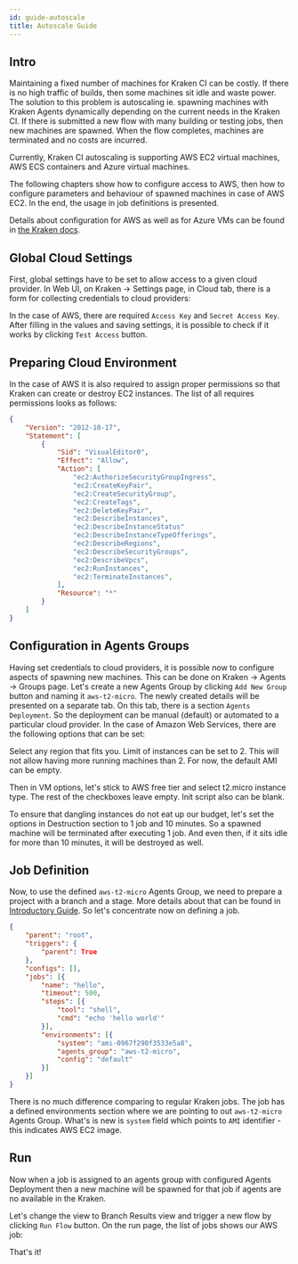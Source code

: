 ```yaml
---
id: guide-autoscale
title: Autoscale Guide
---
```




## Intro

Maintaining a fixed number of machines for Kraken CI can be costly. If
there is no high traffic of builds, then some machines sit idle and
waste power. The solution to this problem is autoscaling ie. spawning
machines with Kraken Agents dynamically depending on the current needs
in the Kraken CI. If there is submitted a new flow with many building
or testing jobs, then new machines are spawned. When the flow
completes, machines are terminated and no costs are incurred.

Currently, Kraken CI autoscaling is supporting AWS EC2 virtual
machines, AWS ECS containers and Azure virtual machines.

The following chapters show how to configure access to AWS, then how
to configure parameters and behaviour of spawned machines in case of
AWS EC2. In the end, the usage in job definitions is presented.

Details about configuration for AWS as well as for Azure VMs can be
found in [the Kraken docs](autoscale-in-cloud).


## Global Cloud Settings

First, global settings have to be set to allow access to a given cloud
provider. In Web UI, on Kraken -> Settings page, in Cloud tab,
there is a form for collecting credentials to cloud providers:

<Screen img="screen-settings-cloud.png" />

In the case of AWS, there are required `Access Key` and `Secret Access
Key`. After filling in the values and saving settings, it is possible
to check if it works by clicking `Test Access` button.


## Preparing Cloud Environment

In the case of AWS it is also required to assign proper permissions so
that Kraken can create or destroy EC2 instances. The list of all requires
permissions looks as follows:

```json
{
    "Version": "2012-10-17",
    "Statement": [
        {
            "Sid": "VisualEditor0",
            "Effect": "Allow",
            "Action": [
                "ec2:AuthorizeSecurityGroupIngress",
                "ec2:CreateKeyPair",
                "ec2:CreateSecurityGroup",
                "ec2:CreateTags",
                "ec2:DeleteKeyPair",
                "ec2:DescribeInstances",
                "ec2:DescribeInstanceStatus"
                "ec2:DescribeInstanceTypeOfferings",
                "ec2:DescribeRegions",
                "ec2:DescribeSecurityGroups",
                "ec2:DescribeVpcs",
                "ec2:RunInstances",
                "ec2:TerminateInstances",
            ],
            "Resource": "*"
        }
    ]
}
```


## Configuration in Agents Groups

Having set credentials to cloud providers, it is possible now to
configure aspects of spawning new machines. This can be done on Kraken
-> Agents -> Groups page.  Let's create a new Agents Group by clicking
`Add New Group` button and naming it `aws-t2-micro`. The newly created
details will be presented on a separate tab. On this tab, there is a
section `Agents Deployment`. So the deployment can be manual (default)
or automated to a particular cloud provider. In the case of Amazon Web
Services, there are the following options that can be set:

<Screen img="screen-agents-groups-cloud-aws.png" />

Select any region that fits you. Limit of instances can be set to
2. This will not allow having more running machines than 2. For now,
the default AMI can be empty.

Then in VM options, let's stick to AWS free tier and select t2.micro
instance type. The rest of the checkboxes leave empty. Init script
also can be blank.

To ensure that dangling instances do not eat up our budget, let's set
the options in Destruction section to 1 job and 10 minutes. So a
spawned machine will be terminated after executing 1 job. And even
then, if it sits idle for more than 10 minutes, it will be destroyed as
well.


## Job Definition

Now, to use the defined `aws-t2-micro` Agents Group, we need to prepare
a project with a branch and a stage. More details about that can be
found in [Introductory Guide](/docs/guide-intro). So let's concentrate
now on defining a job.


```json
{
    "parent": "root",
    "triggers": {
        "parent": True
    },
    "configs": [],
    "jobs": [{
        "name": "hello",
        "timeout": 500,
        "steps": [{
            "tool": "shell",
            "cmd": "echo 'hello world'"
        }],
        "environments": [{
            "system": "ami-0967f290f3533e5a8",
            "agents_group": "aws-t2-micro",
            "config": "default"
        }]
    }]
}
```

There is no much difference comparing to regular Kraken jobs. The job
has a defined environments section where we are pointing to out
`aws-t2-micro` Agents Group. What's is new is `system` field which
points to `AMI` identifier - this indicates AWS EC2 image.

## Run

Now when a job is assigned to an agents group with configured Agents
Deployment then a new machine will be spawned for that job if agents
are no available in the Kraken.

Let's change the view to Branch Results view and trigger a new flow by
clicking `Run Flow` button. On the run page, the list of jobs shows our
AWS job:

<Screen img="screen-aws-job.png" />

That's it!
